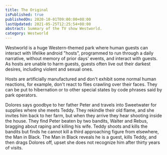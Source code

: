 ```yaml
---
title: The Original
isPublished: true
publishedOn: 2020-10-01T09:00:00+08:00
lastUpdated: 2021-05-25T12:25:54+08:00
abstract: Summary of the TV show Westworld.
category: Westworld
---
```


Westworld is a huge Western-themed park where human guests can interact with lifelike android "hosts", programmed to run through a daily narrative, without memory of prior days' events, and interact with guests. As hosts are unable to harm guests, guests often live out their darkest desires, including violent and sexual ones.

Hosts are artificially manufactured and don't exhibit some normal human reactions, for example, don't react to flies crawling over their faces. They can be put to hibernation or to other special states by code phrases said by park operators.

Dolores says goodbye to her father Peter and travels into Sweetwater for supplies where she meets Teddy. They rekindle their old flame, and she invites him back to her farm, but when they arrive they hear shooting inside the house. They find Peter beaten by two bandits, Walter and Rebus, bragging about raping and killing his wife. Teddy shoots and kills the bandits but finds he cannot kill a third approaching figure from elsewhere, the Man in Black. The Man in Black reveals he is a guest, kills Teddy, and then drags Dolores off, upset she does not recognize him after thirty years of visits.
